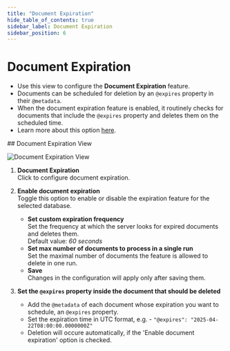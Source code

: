 ```yaml
---
title: "Document Expiration"
hide_table_of_contents: true
sidebar_label: Document Expiration
sidebar_position: 6
---
```



# Document Expiration 
<Admonition type="note" title="">

* Use this view to configure the **Document Expiration** feature.  
* Documents can be scheduled for deletion by an `@expires` property in their `@metadata`.  
* When the document expiration feature is enabled, it routinely checks for documents that 
  include the `@expires` property and deletes them on the scheduled time.  
* Learn more about this option [here](../../../server/extensions/expiration.mdx).  

</Admonition>
## Document Expiration View

![Document Expiration View](./assets/document-expiration.png)

1. **Document Expiration**  
   Click to configure document expiration.

2. **Enable document expiration**  
   Toggle this option to enable or disable the expiration feature for the selected database.  
    * **Set custom expiration frequency**  
      Set the frequency at which the server looks for expired documents and deletes them.  
      Default value: _60 seconds_
    * **Set max number of documents to process in a single run**  
      Set the maximal number of documents the feature is allowed to delete in one run.  
    * **Save**  
      Changes in the configuration will apply only after saving them.  

3. **Set the `@expires` property inside the document that should be deleted**  
   * Add the `@metadata` of each document whose expiration you want to schedule, an `@expires` property.  
   * Set the expiration time in UTC format, e.g. - `"@expires": "2025-04-22T08:00:00.0000000Z"`  
   * Deletion will occure automatically, if the 'Enable document expiration' option is checked.  



